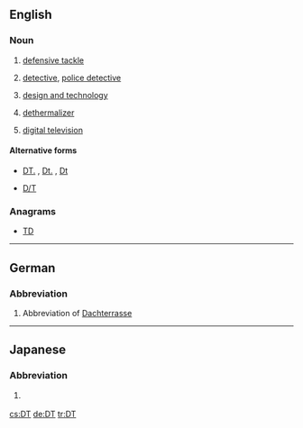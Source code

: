 ==English==
{{wikipedia}}

===Noun===
{{en-noun|~}}

# {{label|en|American football|Canadian football}} [[defensive tackle]]
# {{label|en|law enforcement}} [[detective]], [[police detective]]
# {{label|en|education}} [[design and technology]]
# {{label|en|aviation}} [[dethermalizer]]
# [[digital television]]

====Alternative forms====
* {{sense|law enforcement}} [[DT.]] , [[Dt.]] , [[Dt]]
* {{sense|aviation}} [[D/T]]

===Anagrams===
* [[TD#English|TD]]

----

==German==

===Abbreviation===
{{head|de|abbreviation}}

# Abbreviation of [[Dachterrasse]]

----

==Japanese==

===Abbreviation===
{{head|ja|initialism}}

# {{label|ja|slang}} {{abbreviation of|lang=ja|dōtei}} {{gloss|[[どうてい]]}} {{qualifier|[[童貞]]}}

[[cs:DT]]
[[de:DT]]
[[tr:DT]]